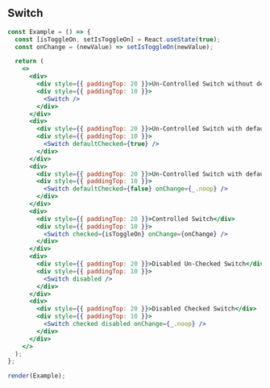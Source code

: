 
## Switch

```jsx live=true
const Example = () => {
  const [isToggleOn, setIsToggleOn] = React.useState(true);
  const onChange = (newValue) => setIsToggleOn(newValue);

  return (
    <>
      <div>
        <div style={{ paddingTop: 20 }}>Un-Controlled Switch without defaultChecked</div>
        <div style={{ paddingTop: 10 }}>
          <Switch />
        </div>
      </div>
      <div>
        <div style={{ paddingTop: 20 }}>Un-Controlled Switch with defaultChecked</div>
        <div style={{ paddingTop: 10 }}>
          <Switch defaultChecked={true} />
        </div>
      </div>
      <div>
        <div style={{ paddingTop: 20 }}>Un-Controlled Switch with defaultChecked with onChange</div>
        <div style={{ paddingTop: 10 }}>
          <Switch defaultChecked={false} onChange={_.noop} />
        </div>
      </div>
      <div>
        <div style={{ paddingTop: 20 }}>Controlled Switch</div>
        <div style={{ paddingTop: 10 }}>
          <Switch checked={isToggleOn} onChange={onChange} />
        </div>
      </div>
      <div>
        <div style={{ paddingTop: 20 }}>Disabled Un-Checked Switch</div>
        <div style={{ paddingTop: 10 }}>
          <Switch disabled />
        </div>
      </div>
      <div>
        <div style={{ paddingTop: 20 }}>Disabled Checked Switch</div>
        <div style={{ paddingTop: 10 }}>
          <Switch checked disabled onChange={_.noop} />
        </div>
      </div>
    </>
  );
};

render(Example);
```

<Props componentName="Switch" />
